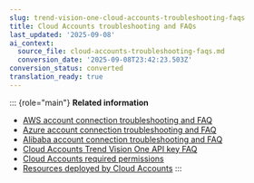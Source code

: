 ```yaml
---
slug: trend-vision-one-cloud-accounts-troubleshooting-faqs
title: Cloud Accounts troubleshooting and FAQs
last_updated: '2025-09-08'
ai_context:
  source_file: cloud-accounts-troubleshooting-faqs.md
  conversion_date: '2025-09-08T23:42:23.503Z'
conversion_status: converted
translation_ready: true
---
```


::: {role="main"}
**Related information**

- [AWS account connection troubleshooting and FAQ](aws-troubleshooting-faq.mdx)
- [Azure account connection troubleshooting and FAQ](azure-failed-checks.mdx)
- [Alibaba account connection troubleshooting and FAQ](alibaba-troubleshooting-faqs.mdx)
- [Cloud Accounts Trend Vision One API key FAQ](cloud-accounts-api-key-faq.md "Get an overview of how the Trend Vision One API key is used and what to do when the key expires.")
- [Cloud Accounts required permissions](cloud-accounts-required-permissions.mdx)
- [Resources deployed by Cloud Accounts](resources-deployed-cloud-accounts.md "Review the services deployed to your cloud environment when connecting to Cloud Accounts.")
:::
